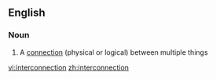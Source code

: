 ==English==
{{wikipedia}}
===Noun===
{{en-noun}}

# A [[connection]] (physical or logical) between multiple things

[[vi:interconnection]]
[[zh:interconnection]]